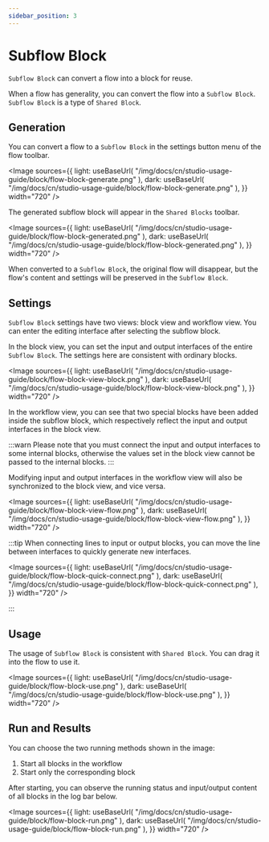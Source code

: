 ```yaml
---
sidebar_position: 3
---
```



# Subflow Block

`Subflow Block` can convert a flow into a block for reuse.

When a flow has generality, you can convert the flow into a `Subflow Block`. `Subflow Block` is a type of `Shared Block`.

## Generation

You can convert a flow to a `Subflow Block` in the settings button menu of the flow toolbar.

<Image
  sources={{
    light: useBaseUrl(
      "/img/docs/cn/studio-usage-guide/block/flow-block-generate.png"
    ),
    dark: useBaseUrl(
      "/img/docs/cn/studio-usage-guide/block/flow-block-generate.png"
    ),
  }}
  width="720"
/>

The generated subflow block will appear in the `Shared Blocks` toolbar.

<Image
  sources={{
    light: useBaseUrl(
      "/img/docs/cn/studio-usage-guide/block/flow-block-generated.png"
    ),
    dark: useBaseUrl(
      "/img/docs/cn/studio-usage-guide/block/flow-block-generated.png"
    ),
  }}
  width="720"
/>

When converted to a `Subflow Block`, the original flow will disappear, but the flow's content and settings will be preserved in the `Subflow Block`.

## Settings

`Subflow Block` settings have two views: block view and workflow view. You can enter the editing interface after selecting the subflow block.

In the block view, you can set the input and output interfaces of the entire `Subflow Block`. The settings here are consistent with ordinary blocks.

<Image
  sources={{
    light: useBaseUrl(
      "/img/docs/cn/studio-usage-guide/block/flow-block-view-block.png"
    ),
    dark: useBaseUrl(
      "/img/docs/cn/studio-usage-guide/block/flow-block-view-block.png"
    ),
  }}
  width="720"
/>

In the workflow view, you can see that two special blocks have been added inside the subflow block, which respectively reflect the input and output interfaces in the block view.

:::warn
Please note that you must connect the input and output interfaces to some internal blocks, otherwise the values set in the block view cannot be passed to the internal blocks.
:::

Modifying input and output interfaces in the workflow view will also be synchronized to the block view, and vice versa.

<Image
  sources={{
    light: useBaseUrl(
      "/img/docs/cn/studio-usage-guide/block/flow-block-view-flow.png"
    ),
    dark: useBaseUrl(
      "/img/docs/cn/studio-usage-guide/block/flow-block-view-flow.png"
    ),
  }}
  width="720"
/>

:::tip
When connecting lines to input or output blocks, you can move the line between interfaces to quickly generate new interfaces.

<Image
  sources={{
    light: useBaseUrl(
      "/img/docs/cn/studio-usage-guide/block/flow-block-quick-connect.png"
    ),
    dark: useBaseUrl(
      "/img/docs/cn/studio-usage-guide/block/flow-block-quick-connect.png"
    ),
  }}
  width="720"
/>

:::

## Usage

The usage of `Subflow Block` is consistent with `Shared Block`. You can drag it into the flow to use it.

<Image
  sources={{
    light: useBaseUrl(
      "/img/docs/cn/studio-usage-guide/block/flow-block-use.png"
    ),
    dark: useBaseUrl(
      "/img/docs/cn/studio-usage-guide/block/flow-block-use.png"
    ),
  }}
  width="720"
/>

## Run and Results

You can choose the two running methods shown in the image:

1. Start all blocks in the workflow
2. Start only the corresponding block

After starting, you can observe the running status and input/output content of all blocks in the log bar below.

<Image
  sources={{
    light: useBaseUrl(
      "/img/docs/cn/studio-usage-guide/block/flow-block-run.png"
    ),
    dark: useBaseUrl(
      "/img/docs/cn/studio-usage-guide/block/flow-block-run.png"
    ),
  }}
  width="720"
/>
